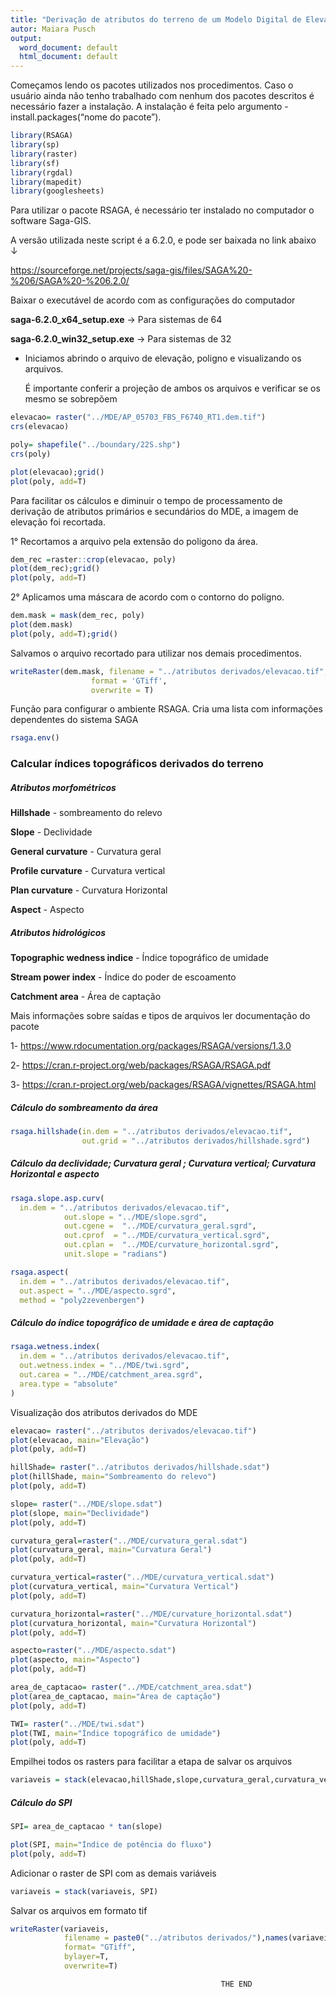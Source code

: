 ```yaml
---
title: "Derivação de atributos do terreno de um Modelo Digital de Elevação (MDE)"
autor: Maiara Pusch
output:
  word_document: default
  html_document: default
---
```


Começamos lendo os pacotes utilizados nos procedimentos. Caso o usuário ainda não tenho trabalhado com nenhum dos pacotes descritos é necessário fazer a instalação. A instalação é feita pelo argumento - install.packages("nome do pacote").

```r
library(RSAGA)
library(sp)
library(raster)
library(sf)
library(rgdal)
library(mapedit)
library(googlesheets)
```

<p>Para utilizar o pacote RSAGA, é necessário ter instalado no computador o software Saga-GIS.</p>
<p>A versão utilizada neste script é a 6.2.0, e pode ser baixada no link abaixo ↓ </p>
<https://sourceforge.net/projects/saga-gis/files/SAGA%20-%206/SAGA%20-%206.2.0/>
<p>Baixar o executável de acordo com as configurações do computador </p>
<p>**saga-6.2.0_x64_setup.exe** → Para sistemas de 64 </p>
<p>**saga-6.2.0_win32_setup.exe** → Para sistemas de 32 </p>

* Iniciamos abrindo o arquivo de elevação, poligno e visualizando os arquivos.</p>
<p>É importante conferir a projeção de ambos os arquivos e verificar se os mesmo se sobrepõem </p>
 
```r
elevacao= raster("../MDE/AP_05703_FBS_F6740_RT1.dem.tif")
crs(elevacao)

poly= shapefile("../boundary/22S.shp")   
crs(poly)

plot(elevacao);grid()
plot(poly, add=T)
```

Para facilitar os cálculos e diminuir o tempo de processamento de derivação de atributos primários e secundários do MDE, a imagem de elevação foi recortada.

1° Recortamos a arquivo pela extensão do poligono da área.

```r
dem_rec =raster::crop(elevacao, poly)
plot(dem_rec);grid()
plot(poly, add=T)
```

2° Aplicamos uma máscara de acordo com o contorno do poligno.

```r
dem.mask = mask(dem_rec, poly)
plot(dem.mask)
plot(poly, add=T);grid()
```

Salvamos o arquivo recortado para utilizar nos demais procedimentos.

```r
writeRaster(dem.mask, filename = "../atributos derivados/elevacao.tif",
                  format = 'GTiff',
                  overwrite = T)
```

Função para configurar o ambiente RSAGA. Cria uma lista com informações dependentes do sistema SAGA
```r
rsaga.env()
```

### Calcular índices topográficos derivados do terreno

#####  Atributos morfométricos 
<p>**Hillshade** - sombreamento  do relevo</p>
<p>**Slope** - Declividade</p>
<p>**General curvature** - Curvatura geral </p>
<p>**Profile curvature** - Curvatura vertical</p>
<p>**Plan curvature** - Curvatura Horizontal</p>
<p>**Aspect** - Aspecto </p>

#####  Atributos hidrológicos 
<p>**Topographic wedness indice** - Índice topográfico de umidade</p>
<p>**Stream power index** - Índice do poder de escoamento</p>
<p>**Catchment area** - Área de captação</p>


<p>Mais informações sobre saídas e tipos de arquivos ler documentação do pacote </p>
<p> 1- <https://www.rdocumentation.org/packages/RSAGA/versions/1.3.0></p>
<p> 2- <https://cran.r-project.org/web/packages/RSAGA/RSAGA.pdf></p>
<p> 3- <https://cran.r-project.org/web/packages/RSAGA/vignettes/RSAGA.html></p>

##### Cálculo do sombreamento da área

```r
rsaga.hillshade(in.dem = "../atributos derivados/elevacao.tif",
                out.grid = "../atributos derivados/hillshade.sgrd")
```

##### Cálculo da declividade; Curvatura geral ; Curvatura vertical; Curvatura Horizontal e aspecto

```r
rsaga.slope.asp.curv(
  in.dem = "../atributos derivados/elevacao.tif", 
            out.slope = "../MDE/slope.sgrd", 
            out.cgene =  "../MDE/curvatura_geral.sgrd",
            out.cprof  = "../MDE/curvatura_vertical.sgrd",
            out.cplan =  "../MDE/curvature_horizontal.sgrd",
            unit.slope = "radians")

rsaga.aspect(
  in.dem = "../atributos derivados/elevacao.tif",
  out.aspect = "../MDE/aspecto.sgrd",
  method = "poly2zevenbergen")
```

##### Cálculo do índice topográfico de umidade  e área de captação

```r
rsaga.wetness.index(
  in.dem = "../atributos derivados/elevacao.tif",
  out.wetness.index = "../MDE/twi.sgrd",
  out.carea = "../MDE/catchment_area.sgrd",
  area.type = "absolute"
)
```

Visualização dos atributos derivados do MDE

```r
elevacao= raster("../atributos derivados/elevacao.tif")
plot(elevacao, main="Elevação")
plot(poly, add=T)
```

```r
hillShade= raster("../atributos derivados/hillshade.sdat")
plot(hillShade, main="Sombreamento do relevo")
plot(poly, add=T)
```

```r
slope= raster("../MDE/slope.sdat")
plot(slope, main="Declividade")
plot(poly, add=T)
```

```r
curvatura_geral=raster("../MDE/curvatura_geral.sdat")
plot(curvatura_geral, main="Curvatura Geral")
plot(poly, add=T)
```

```r
curvatura_vertical=raster("../MDE/curvatura_vertical.sdat")
plot(curvatura_vertical, main="Curvatura Vertical")
plot(poly, add=T)
```

```r
curvatura_horizontal=raster("../MDE/curvature_horizontal.sdat")
plot(curvatura_horizontal, main="Curvatura Horizontal")
plot(poly, add=T)
```

```r
aspecto=raster("../MDE/aspecto.sdat")
plot(aspecto, main="Aspecto")
plot(poly, add=T)
```

```r
area_de_captacao= raster("../MDE/catchment_area.sdat")
plot(area_de_captacao, main="Área de captação")
plot(poly, add=T)
```

```r
TWI= raster("../MDE/twi.sdat")
plot(TWI, main="Índice topográfico de umidade")
plot(poly, add=T)
```

Empilhei todos os rasters para facilitar  a etapa de salvar os arquivos

```r
variaveis = stack(elevacao,hillShade,slope,curvatura_geral,curvatura_vertical,curvatura_horizontal,aspecto,area_de_captacao,TWI)
```

##### Cálculo do SPI
```r
SPI= area_de_captacao * tan(slope)
```

```r
plot(SPI, main="Índice de potência do fluxo")
plot(poly, add=T)
```

Adicionar o raster de SPI com as demais variáveis

```r
variaveis = stack(variaveis, SPI)
```

Salvar os arquivos em formato tif

```r
writeRaster(variaveis,
            filename = paste0("../atributos derivados/"),names(variaveis),
            format= "GTiff",
            bylayer=T,
            overwrite=T)
```


                                                   THE END